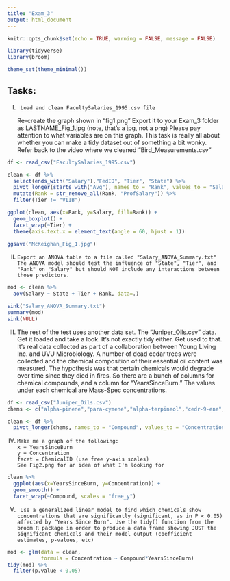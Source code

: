 ```yaml
---
title: "Exam_3"
output: html_document
---
```


```r
knitr::opts_chunk$set(echo = TRUE, warning = FALSE, message = FALSE)

library(tidyverse)
library(broom)

theme_set(theme_minimal())

```

## Tasks:

I.      Load and clean FacultySalaries_1995.csv file
Re-create the graph shown in "fig1.png"
Export it to your Exam_3 folder as LASTNAME_Fig_1.jpg (note, that's a jpg, not a png)
Please pay attention to what variables are on this graph.  This task is really all about whether you can make a tidy dataset out of something a bit wonky. Refer back to the video where we cleaned "Bird_Measurements.csv"

```r
df <- read_csv("FacultySalaries_1995.csv")

clean <- df %>% 
  select(ends_with("Salary"),"FedID", "Tier", "State") %>% 
  pivot_longer(starts_with("Avg"), names_to = "Rank", values_to = "Salary", names_prefix = "Avg") %>% 
  mutate(Rank = str_remove_all(Rank, "ProfSalary")) %>% 
  filter(Tier != "VIIB")

ggplot(clean, aes(x=Rank, y=Salary, fill=Rank)) +
  geom_boxplot() +
  facet_wrap(~Tier) +
  theme(axis.text.x = element_text(angle = 60, hjust = 1))

ggsave("McKeighan_Fig_1.jpg")

```
II.     Export an ANOVA table to a file called "Salary_ANOVA_Summary.txt"
        The ANOVA model should test the influence of "State", "Tier", and "Rank" on "Salary" but should NOT include any interactions between those predictors.
        
```r
mod <- clean %>% 
  aov(Salary ~ State + Tier + Rank, data=.)

sink("Salary_ANOVA_Summary.txt")
summary(mod)
sink(NULL)

```

III.    The rest of the test uses another data set. The "Juniper_Oils.csv" data. Get it loaded and take a look.
        It's not exactly tidy either. Get used to that. It's real data collected as part of a collaboration between Young Living Inc. and UVU Microbiology. A number of dead cedar trees were collected and the chemical composition of their essential oil content was measured. The hypothesis was that certain chemicals would degrade over time since they died in fires. So there are a bunch of columns for chemical compounds, and a column for "YearsSinceBurn." The values under each chemical are Mass-Spec concentrations.

```r
df <- read_csv("Juniper_Oils.csv")
chems <- c("alpha-pinene","para-cymene","alpha-terpineol","cedr-9-ene","alpha-cedrene","beta-cedrene","cis-thujopsene","alpha-himachalene","beta-chamigrene","cuparene","compound 1","alpha-chamigrene","widdrol","cedrol","beta-acorenol","alpha-acorenol","gamma-eudesmol","beta-eudesmol","alpha-eudesmol","cedr-8-en-13-ol","cedr-8-en-15-ol","compound 2","thujopsenal")

clean <- df %>% 
  pivot_longer(chems, names_to = "Compound", values_to = "Concentration")
```
IV.     Make me a graph of the following:
        x = YearsSinceBurn
        y = Concentration
        facet = ChemicalID (use free y-axis scales)
        See Fig2.png for an idea of what I'm looking for
        
```r
clean %>% 
  ggplot(aes(x=YearsSinceBurn, y=Concentration)) +
  geom_smooth() +
  facet_wrap(~Compound, scales = "free_y")
```
V.      Use a generalized linear model to find which chemicals show concentrations that are significantly (significant, as in P < 0.05) affected by "Years Since Burn". Use the tidy() function from the broom R package in order to produce a data frame showing JUST the significant chemicals and their model output (coefficient estimates, p-values, etc)   
```r
mod <- glm(data = clean,
           formula = Concentration ~ Compound*YearsSinceBurn)
tidy(mod) %>% 
  filter(p.value < 0.05)
```




